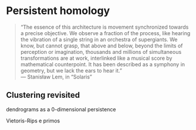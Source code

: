 # Persistent homology

> "The essence of this architecture is movement synchronized towards a precise objective. We observe a fraction of the process, like hearing the vibration of a single string in an orchestra of supergiants. We know, but cannot grasp, that above and below, beyond the limits of perception or imagination, thousands and millions of simultaneous transformations are at work, interlinked like a musical score by mathematical counterpoint. It has been described as a symphony in geometry, but we lack the ears to hear it." \
> --- Stanisław Lem, in "Solaris"

## Clustering revisited

dendrograms as a 0-dimensional persistence

Vietoris-Rips e primos